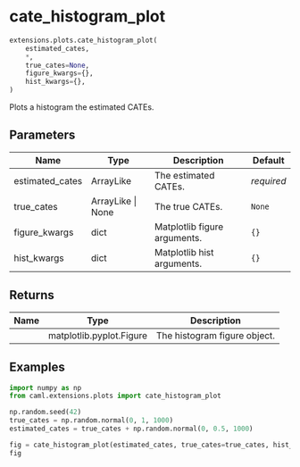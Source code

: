 # cate_histogram_plot { #caml.extensions.plots.cate_histogram_plot }

```python
extensions.plots.cate_histogram_plot(
    estimated_cates,
    *,
    true_cates=None,
    figure_kwargs={},
    hist_kwargs={},
)
```

Plots a histogram the estimated CATEs.

## Parameters {.doc-section .doc-section-parameters}

| Name            | Type              | Description                  | Default    |
|-----------------|-------------------|------------------------------|------------|
| estimated_cates | ArrayLike         | The estimated CATEs.         | _required_ |
| true_cates      | ArrayLike \| None | The true CATEs.              | `None`     |
| figure_kwargs   | dict              | Matplotlib figure arguments. | `{}`       |
| hist_kwargs     | dict              | Matplotlib hist arguments.   | `{}`       |

## Returns {.doc-section .doc-section-returns}

| Name   | Type                     | Description                  |
|--------|--------------------------|------------------------------|
|        | matplotlib.pyplot.Figure | The histogram figure object. |

## Examples {.doc-section .doc-section-examples}

```python
import numpy as np
from caml.extensions.plots import cate_histogram_plot

np.random.seed(42)
true_cates = np.random.normal(0, 1, 1000)
estimated_cates = true_cates + np.random.normal(0, 0.5, 1000)

fig = cate_histogram_plot(estimated_cates, true_cates=true_cates, hist_kwargs={'bins': 25})
fig
```